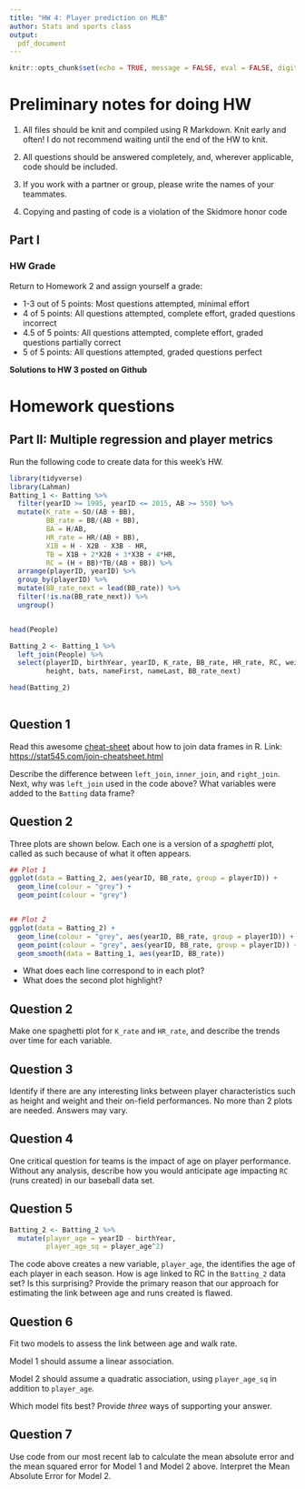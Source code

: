 ---
title: "HW 4: Player prediction on MLB"
author: Stats and sports class
output: 
  pdf_document
---


```{r setup, include=FALSE}
knitr::opts_chunk$set(echo = TRUE, message = FALSE, eval = FALSE, digits = 3, warning = FALSE)
```

# Preliminary notes for doing HW

1. All files should be knit and compiled using R Markdown. Knit early and often! I do not recommend waiting until the end of the HW to knit.

2. All questions should be answered completely, and, wherever applicable, code should be included. 

3. If you work with a partner or group, please write the names of your teammates. 

4. Copying and pasting of code is a violation of the Skidmore honor code

## Part I 

### HW Grade

Return to Homework 2 and assign yourself a grade:

- 1-3 out of 5 points: Most questions attempted, minimal effort
- 4 of 5 points: All questions attempted, complete effort, graded questions incorrect
- 4.5 of 5 points: All questions attempted, complete effort, graded questions partially correct
- 5 of 5 points: All questions attempted, graded questions perfect


**Solutions to HW 3 posted on Github**

# Homework questions

## Part II: Multiple regression and player metrics

Run the following code to create data for this week's HW.

```{r}
library(tidyverse)
library(Lahman)
Batting_1 <- Batting %>% 
  filter(yearID >= 1995, yearID <= 2015, AB >= 550) %>% 
  mutate(K_rate = SO/(AB + BB), 
         BB_rate = BB/(AB + BB), 
         BA = H/AB, 
         HR_rate = HR/(AB + BB),
         X1B = H - X2B - X3B - HR, 
         TB = X1B + 2*X2B + 3*X3B + 4*HR, 
         RC = (H + BB)*TB/(AB + BB)) %>% 
  arrange(playerID, yearID) %>% 
  group_by(playerID) %>% 
  mutate(BB_rate_next = lead(BB_rate)) %>% 
  filter(!is.na(BB_rate_next)) %>% 
  ungroup()


head(People)

Batting_2 <- Batting_1 %>% 
  left_join(People) %>% 
  select(playerID, birthYear, yearID, K_rate, BB_rate, HR_rate, RC, weight, 
         height, bats, nameFirst, nameLast, BB_rate_next)  

head(Batting_2)
  
```



## Question 1

Read this awesome [cheat-sheet](https://stat545.com/join-cheatsheet.html) about how to join data frames in R. Link: [https://stat545.com/join-cheatsheet.html](https://stat545.com/join-cheatsheet.html)

Describe the difference between `left_join`, `inner_join`, and `right_join`. Next, why was `left_join` used in the code above? What variables were added to the `Batting` data frame?


## Question 2

Three plots are shown below. Each one is a version of a *spaghetti* plot, called as such because of what it often appears. 

```{r}
## Plot 1
ggplot(data = Batting_2, aes(yearID, BB_rate, group = playerID)) + 
  geom_line(colour = "grey") + 
  geom_point(colour = "grey") 


## Plot 2
ggplot(data = Batting_2) + 
  geom_line(colour = "grey", aes(yearID, BB_rate, group = playerID)) + 
  geom_point(colour = "grey", aes(yearID, BB_rate, group = playerID)) + 
  geom_smooth(data = Batting_1, aes(yearID, BB_rate))
```

- What does each line correspond to in each plot?
- What does the second plot highlight?


## Question 2

Make one spaghetti plot for `K_rate` and `HR_rate`, and describe the trends over time for each variable.



## Question 3

Identify if there are any interesting links between player characteristics such as height and weight and their on-field performances. No more than 2 plots are needed. Answers may vary. 


## Question 4

One critical question for teams is the impact of age on player performance. Without any analysis, describe how you would anticipate age impacting `RC` (runs created) in our baseball data set.


## Question 5

```{r}
Batting_2 <- Batting_2 %>% 
  mutate(player_age = yearID - birthYear, 
         player_age_sq = player_age^2)
```

The code above creates a new variable, `player_age`, the identifies the age of each player in each season. How is age linked to RC in the `Batting_2` data set? Is this surprising? Provide the primary reason that our approach for estimating the link between age and runs created is flawed. 

## Question 6

Fit two models to assess the link between age and walk rate.

Model 1 should assume a linear association.

Model 2 should assume a quadratic association, using `player_age_sq` in addition to `player_age`.

Which model fits best? Provide *three* ways of supporting your answer.

## Question 7

Use code from our most recent lab to calculate the mean absolute error and the mean squared error for Model 1 and Model 2 above. Interpret the Mean Absolute Error for Model 2.

